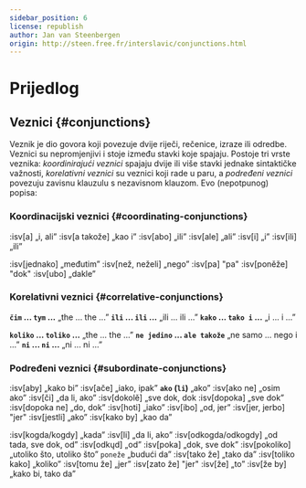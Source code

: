 ```yaml
---
sidebar_position: 6
license: republish
author: Jan van Steenbergen
origin: http://steen.free.fr/interslavic/conjunctions.html
---
```


# Prijedlog

## Veznici \{#conjunctions}

Veznik je dio govora koji povezuje dvije riječi, rečenice, izraze ili odredbe. Veznici su nepromjenjivi i stoje između stavki koje spajaju. Postoje tri vrste veznika: _koordinirajući veznici_ spajaju dvije ili više stavki jednake sintaktičke važnosti, _korelativni veznici_ su veznici koji rade u paru, a _podređeni veznici_ povezuju zavisnu klauzulu s nezavisnom klauzom. Evo (nepotpunog) popisa:

### Koordinacijski veznici \{#coordinating-conjunctions}

:isv[a] „i, ali”
:isv[a takože] „kao i”
:isv[abo] „ili”
:isv[ale] „ali”
:isv[i] „i”
:isv[ili] „ili”

:isv[jednako] „međutim”
:isv[než, neželi] „nego”
:isv[pa] "pa"
:isv[poněže] "dok"
:isv[ubo] „dakle”

### Korelativni veznici \{#correlative-conjunctions}

**`čim` ... `tym` ...** „the ... the ...”
**`ili` ... `ili` ...** „ili ... ili ...”
**`kako` ... `tako i` ...** „i ... i ...”

**`koliko` ... `toliko` ...** „the ... the ...”
**`ne jedino` ... `ale takože`** „ne samo ... nego i ...”
**`ni` ... `ni` ...** „ni ... ni ...”

### Podređeni veznici \{#subordinate-conjunctions}

:isv[aby] „kako bi”
:isv[ače] „iako, ipak”
**`ako` (`li`)** „ako”
:isv[ako ne] „osim ako”
:isv[či] „da li, ako”
:isv[dokolě] „sve dok, dok
:isv[dopoka] „sve dok”
:isv[dopoka ne] „do, dok”
:isv[hoti] „iako”
:isv[ibo] „od, jer”
:isv[jer, jerbo] "jer"
:isv[jestli] „ako”
:isv[kako by] „kao da”

:isv[kogda/kogdy] „kada”
:isv[li] „da li, ako”
:isv[odkogda/odkogdy] „od tada, sve dok, od”
:isv[odkųd] „od”
:isv[poka] „dok, sve dok”
:isv[pokoliko] „utoliko što, utoliko što” `poneže` „budući da”
:isv[tako že] „tako da”
:isv[toliko kako] „koliko”
:isv[tomu že] „jer”
:isv[zato že] "jer"
:isv[že] „to”
:isv[že by] „kako bi, tako da”

